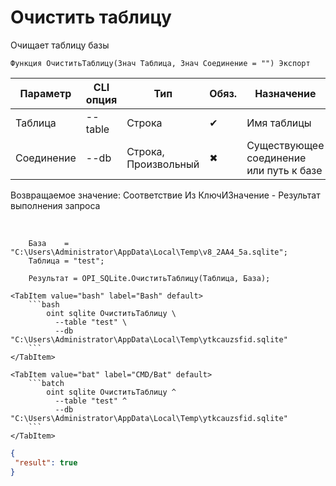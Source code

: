 ﻿---
sidebar_position: 11
description: Очистить таблицу и другие функции для работы с SQLite в Открытом пакете интеграций - бесплатной open-source библиотеке интеграций для 1С:Предприятие 8, OneScript и CLI
keywords: [1C, 1С, 1С:Предприятие, 1С:Предприятие 8.3, API, Интеграция, Сервисы, Обмен, OneScript, CLI, SQLite]
---


# Очистить таблицу
 Очищает таблицу базы



`Функция ОчиститьТаблицу(Знач Таблица, Знач Соединение = "") Экспорт`

  | Параметр | CLI опция | Тип | Обяз. | Назначение |
  |-|-|-|-|-|
  | Таблица | --table | Строка | &#x2714; | Имя таблицы |
  | Соединение | --db | Строка, Произвольный | &#x2716; | Существующее соединение или путь к базе |

  
  Возвращаемое значение:   Соответствие Из КлючИЗначение - Результат выполнения запроса

<br/>




```bsl title="Пример использования для 1С:Предприятие/OneScript"
    База    = "C:\Users\Administrator\AppData\Local\Temp\v8_2AA4_5a.sqlite";
    Таблица = "test";

    Результат = OPI_SQLite.ОчиститьТаблицу(Таблица, База);
```
    

 <Tabs>
  
    <TabItem value="bash" label="Bash" default>
        ```bash
            oint sqlite ОчиститьТаблицу \
              --table "test" \
              --db "C:\Users\Administrator\AppData\Local\Temp\ytkcauzsfid.sqlite"
        ```
    </TabItem>
  
    <TabItem value="bat" label="CMD/Bat" default>
        ```batch
            oint sqlite ОчиститьТаблицу ^
              --table "test" ^
              --db "C:\Users\Administrator\AppData\Local\Temp\ytkcauzsfid.sqlite"
        ```
    </TabItem>
</Tabs>


```json title="Результат"
{
 "result": true
}
```

